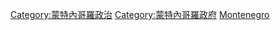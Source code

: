 {{Commonscat|International relations of Montenegro}}

[[Category:蒙特內哥羅政治|Category:蒙特內哥羅政治]]
[[Category:蒙特內哥羅政府|Category:蒙特內哥羅政府]]
[[Category:欧洲各国外交|Montenegro]]